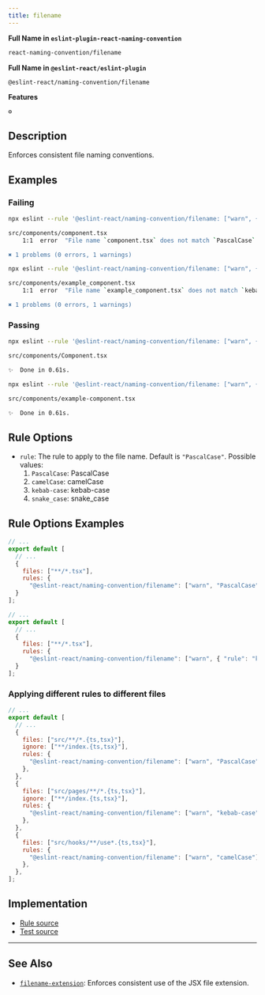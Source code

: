 ```yaml
---
title: filename
---
```


**Full Name in `eslint-plugin-react-naming-convention`**

```sh copy
react-naming-convention/filename
```

**Full Name in `@eslint-react/eslint-plugin`**

```sh copy
@eslint-react/naming-convention/filename
```

**Features**

`⚙️`

## Description

Enforces consistent file naming conventions.

## Examples

### Failing

```bash title="Terminal" {3}
npx eslint --rule '@eslint-react/naming-convention/filename: ["warn", { "rule": "PascalCase" }]' .

src/components/component.tsx
    1:1  error  "File name `component.tsx` does not match `PascalCase`. Should rename to `Component.tsx`  @eslint-react/naming-convention/filename

✖ 1 problems (0 errors, 1 warnings)
```

```bash {3}
npx eslint --rule '@eslint-react/naming-convention/filename: ["warn", { "rule": "kebab-case" }]' .

src/components/example_component.tsx
    1:1  error  "File name `example_component.tsx` does not match `kebab-case`. Should rename to `example-component.tsx`  @eslint-react/naming-convention/filename

✖ 1 problems (0 errors, 1 warnings)
```

### Passing

```bash title="Terminal"
npx eslint --rule '@eslint-react/naming-convention/filename: ["warn", { "rule": "PascalCase" }]' .

src/components/Component.tsx

✨  Done in 0.61s.
```

```bash title="Terminal"
npx eslint --rule '@eslint-react/naming-convention/filename: ["warn", { "rule": "kebab-case" }]' .

src/components/example-component.tsx

✨  Done in 0.61s.
```

## Rule Options

- `rule`: The rule to apply to the file name. Default is `"PascalCase"`. Possible values:
  1. `PascalCase`: PascalCase
  2. `camelCase`: camelCase
  3. `kebab-case`: kebab-case
  4. `snake_case`: snake\_case

## Rule Options Examples

```js title="eslint.config.js"
// ...
export default [
  // ...
  {
    files: ["**/*.tsx"],
    rules: {
      "@eslint-react/naming-convention/filename": ["warn", "PascalCase"]
  }
];
```

```js title="eslint.config.js"
// ...
export default [
  // ...
  {
    files: ["**/*.tsx"],
    rules: {
      "@eslint-react/naming-convention/filename": ["warn", { "rule": "kebab-case" }]
  }
];
```

### Applying different rules to different files

```js title="eslint.config.js"
// ...
export default [
  // ...
  {
    files: ["src/**/*.{ts,tsx}"],
    ignore: ["**/index.{ts,tsx}"],
    rules: {
      "@eslint-react/naming-convention/filename": ["warn", "PascalCase"],
    },
  },
  {
    files: ["src/pages/**/*.{ts,tsx}"],
    ignore: ["**/index.{ts,tsx}"],
    rules: {
      "@eslint-react/naming-convention/filename": ["warn", "kebab-case"],
    },
  },
  {
    files: ["src/hooks/**/use*.{ts,tsx}"],
    rules: {
      "@eslint-react/naming-convention/filename": ["warn", "camelCase"],
    },
  },
];
```

## Implementation

- [Rule source](https://github.com/Rel1cx/eslint-react/tree/main/packages/plugins/eslint-plugin-react-naming-convention/src/rules/filename.ts)
- [Test source](https://github.com/Rel1cx/eslint-react/tree/main/packages/plugins/eslint-plugin-react-naming-convention/src/rules/filename.spec.ts)

---

## See Also

- [`filename-extension`](./filename-extension):
  Enforces consistent use of the JSX file extension.
